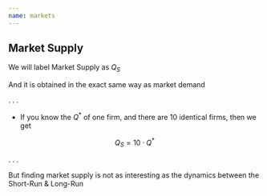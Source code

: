 ```yaml
---
name: markets
---
```


## Market Supply

We will label [Market Supply]{.hi} as $Q_{S}$

And it is obtained in the exact same way as market demand 

. . .

- If you know the $Q^{*}$ of one firm, and there are 10 identical firms, then we get

$$
    Q_{S} = 10 \cdot Q^{*}
$$

. . .

But finding market supply is not as interesting as the dynamics between the [Short-Run & Long-Run]{.hi}